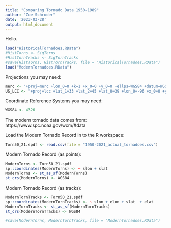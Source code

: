 ```yaml
---
title: "Comparing Tornado Data 1950-1989"
author: "Zoe Schroder"
date: '2023-03-28'
output: html_document
---
```

Hello. 
```r
load("HistoricalTornadoes.RData")
#HistTorns <- SigTorns
#HistTornTracks <- SigTornTracks
#save(HistTorns, HistTornTracks, file = "HistoricalTornadoes.RData")
load("ModernTornadoes.RData")
```

Projections you may need: 
```r
merc <- "+proj=merc +lon_0=0 +k=1 +x_0=0 +y_0=0 +ellps=WGS84 +datum=WGS84 +units=m +no_defs"
US_LCC <- "+proj=lcc +lat_1=33 +lat_2=45 +lat_0=39 +lon_0=-96 +x_0=0 +y_0=0 +ellps=GRS80 +datum=NAD83 +units=m no_defs"
```

Coordinate Reference Systems you may need:
```r
WGS84 <- 4326
```

The modern tornado data comes from: https://www.spc.noaa.gov/wcm/#data

Load the Modern Tornado Record in to the R workspace: 
```r
Torn50_21.spdf <- read.csv(file = "1950-2021_actual_tornadoes.csv")
```

Modern Tornado Record (as points): 
```r
ModernTorns <- Torn50_21.spdf
sp::coordinates(ModernTorns) <- ~ slon + slat
ModernTorns <- st_as_sf(ModernTorns)
st_crs(ModernTorns) <- WGS84
```

Modern Tornado Record (as tracks): 

```r
ModernTornTracks <- Torn50_21.spdf
sp::coordinates(ModernTornTracks) <- ~ slon + elon + slat  + elat
ModernTornTracks <- st_as_sf(ModernTornTracks)
st_crs(ModernTornTracks) <- WGS84
```

```r
#save(ModernTorns, ModernTornTracks, file = "ModernTornadoes.RData")
```


